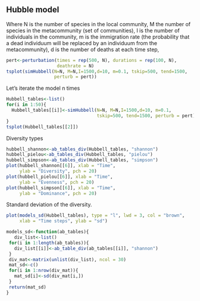## Hubble model {-}

Where N is the number of species in the local community, M the number of species in the metacommunity (set of communities), I is the number of individuals in the community, m is the immigration rate (the probability that a dead individuum will be replaced by an individuum from the metacommunity), d is the number of deaths at each time step, 

```r
pert<-perturbation(times = rep(500, N), durations = rep(100, N),
                   deathrate = N)
tsplot(simHubbell(N=N, M=N,I=1500,d=10, m=0.1, tskip=500, tend=1500,
                  perturb = pert))
```

Let's iterate the model n times

```r
Hubbell_tables<-list()
for(i in 1:50){
  Hubbell_tables[[i]]<-simHubbell(N=N, M=N,I=1500,d=10, m=0.1,
                                  tskip=500, tend=1500, perturb = pert)
}
tsplot(Hubbell_tables[[2]])
```

Diversity types
```r
hubbell_shannon<-ab_tables_div(Hubbell_tables, "shannon")
hubbell_pielou<-ab_tables_div(Hubbell_tables, "pielou")
hubbell_simpson<-ab_tables_div(Hubbell_tables, "simpson")
plot(hubbell_shannon[[6]], xlab = "Time",
     ylab = "Diversity", pch = 20)
plot(hubbell_pielou[[6]], xlab = "Time",
     ylab = "Evenness", pch = 20)
plot(hubbell_simpson[[6]], xlab = "Time",
     ylab = "Dominance", pch = 20)
```

Standard deviation of the diversity.
```r
plot(models_sd(Hubbell_tables), type = "l", lwd = 3, col = "brown",
     xlab = "Time steps", ylab = "sd")

models_sd<-function(ab_tables){
   div_list<-list()
 for(i in 1:length(ab_tables)){
   div_list[[i]]<-ab_table_div(ab_tables[[i]], "shannon")
 }
 div_mat<-matrix(unlist(div_list), ncol = 30)
 mat_sd<-c()
 for(i in 1:nrow(div_mat)){
   mat_sd[i]<-sd(div_mat[i,])
 }
 return(mat_sd)
}
```

